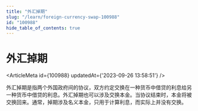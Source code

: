 ```yaml
---
title: "外汇掉期"
slug: "/learn/foreign-currency-swap-100988"
id: "100988"
hide_table_of_contents: true
---
```



# 外汇掉期

<ArticleMeta id={100988} updatedAt={'2023-09-26 13:58:51'} />
<div className='border-solid border-b border-t-0 my-4 border-[var(--ifm-color-gray-300)]' />

外汇掉期是指两个外国政府间的协议，双方约定交换在一种货币中借贷的利息给另一种货币中借贷的利息。外汇掉期也可以涉及交换本金。当协议结束时，本金将被交换回来。通常，掉期涉及名义本金，只用于计算利息，而实际上并没有交换。
